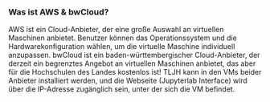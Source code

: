 ### Was ist AWS & bwCloud?

AWS ist ein Cloud-Anbieter, der eine große Auswahl an virtuellen Maschinen anbietet. Benutzer können das Operationssystem und die Hardwarekonfiguration wählen, um die virtuelle Maschine individuell anzupassen.
bwCloud ist ein baden-württembergischer Cloud-Anbieter, der derzeit ein begrenztes Angebot an virtuellen Maschinen anbietet, das aber für die Hochschulen des Landes kostenlos ist!
TLJH kann in den VMs beider Anbieter installiert werden, und die Webseite (Jupyterlab Interface) wird über die IP-Adresse zugänglich sein, unter der sich die VM befindet.
